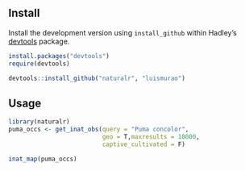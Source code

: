 ## Install

Install the development version using `install_github` within Hadley's [devtools](https://github.com/hadley/devtools) package.

```r
install.packages("devtools")
require(devtools)

devtools::install_github("naturalr", "luismurao")
```
## Usage

```r
library(naturalr)
puma_occs <- get_inat_obs(query = "Puma concolor",
                          geo = T,maxresults = 10000,
                          captive_cultivated = F)

inat_map(puma_occs)

```

